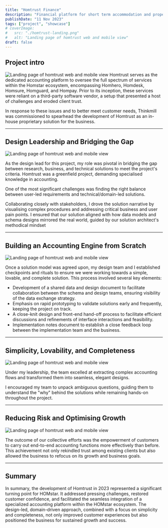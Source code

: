 ```yaml
---
title: "Homtrust Finance"
description: "Financial platform for short term accommodation and property managers"
publishDate: "11 Nov 2023"
tags: ["project", "showcase"]
# coverImage:
#   src: "./homtrust-landing.png"
#   alt: "Landing page of homtrust web and mobile view"
draft: false
---
```


## Project intro

![Landing page of homtrust web and mobile view](./homtrust-landing.png)
Homtrust serves as the dedicated accounting platform to oversee the full spectrum of services within the Homstar ecosystem, encompassing Homhero, Homdesk, Homsure, Homguard, and Hompay. Prior to its inception, these services were reliant on a third-party software vendor, a setup that presented a host of challenges and eroded client trust.

In response to these issues and to better meet customer needs, Thinkmill was commissioned to spearhead the development of Homtrust as an in-house proprietary solution for the business.

---

## Design Leadership and Bridging the Gap

![Landing page of homtrust web and mobile view](./homtrust-collaborate.png)

As the design lead for this project, my role was pivotal in bridging the gap between research, business, and technical solutions to meet the project's criteria. Homtrust was a greenfield project, demanding specialised knowledge in accounting.

One of the most significant challenges was finding the right balance between user-led requirements and technical/domain-led solutions.

Collaborating closely with stakeholders, I drove the solution narrative by visualising complex procedures and addressing critical business and user pain points. I ensured that our solution aligned with how data models and schema designs mirrored the real world, guided by our solution architect's methodical mindset

---

## Building an Accounting Engine from Scratch

![Landing page of homtrust web and mobile view](./homtrust-greenfield.png)

Once a solution model was agreed upon, my design team and I established checkpoints and rituals to ensure we were working towards a simple, lovable, and complete solution. This process involved several key elements:

- Development of a shared data and design document to facilitate collaboration between the schema and design teams, ensuring visibility of the data exchange strategy.
- Emphasis on rapid prototyping to validate solutions early and frequently, keeping the project on track.
- A close-knit design and front-end hand-off process to facilitate efficient discussions and refinements of interface interactions and feasibility.
- Implementation notes document to establish a close feedback loop between the implementation team and the business.

---

## Simplicity, Lovability, and Completeness

![Landing page of homtrust web and mobile view](./homtrust-slc.png)

Under my leadership, the team excelled at extracting complex accounting flows and transformed them into seamless, elegant designs.

I encouraged my team to unpack ambiguous questions, guiding them to understand the "why" behind the solutions while remaining hands-on throughout the project.

---

## Reducing Risk and Optimising Growth

![Landing page of homtrust web and mobile view](./homtrust-feedback.png)

The outcome of our collective efforts was the empowerment of customers to carry out end-to-end accounting functions more effectively than before. This achievement not only rekindled trust among existing clients but also allowed the business to refocus on its growth and business goals.

---

## Summary

In summary, the development of Homtrust in 2023 represented a significant turning point for HOMstar. It addressed pressing challenges, restored customer confidence, and facilitated the seamless integration of a specialized accounting platform within the HOMstar ecosystem. The design-led, domain-driven approach, combined with a focus on simplicity and completeness, not only improved customer experiences but also positioned the business for sustained growth and success.
